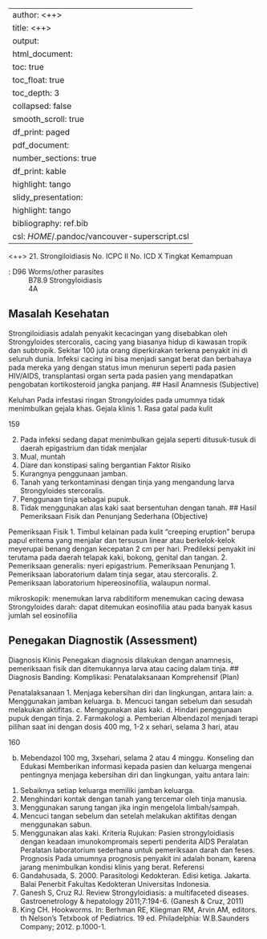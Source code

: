
---
author: <++>
title: <++>
output:
  html_document:
    toc: true
    toc_float: true
    toc_depth: 3
    collapsed: false
    smooth_scroll: true
    df_print: paged
  pdf_document:
    number_sections: true
    df_print: kable
    highlight: tango
  slidy_presentation:
    highlight: tango
bibliography: ref.bib
csl: $HOME$/.pandoc/vancouver-superscript.csl
---

<++>
21. Strongiloidiasis
No. ICPC II
No. ICD X
Tingkat Kemampuan

: D96 Worms/other parasites
: B78.9 Strongyloidiasis
: 4A

## Masalah Kesehatan

Strongiloidiasis adalah penyakit kecacingan yang disebabkan oleh
Strongyloides stercoralis, cacing yang biasanya hidup di kawasan tropik dan
subtropik. Sekitar 100 juta orang diperkirakan terkena penyakit ini di seluruh
dunia. Infeksi cacing ini bisa menjadi sangat berat dan berbahaya pada
mereka yang dengan status imun menurun seperti pada pasien HIV/AIDS,
transplantasi organ serta pada pasien yang mendapatkan pengobatan
kortikosteroid jangka panjang.
## Hasil Anamnesis (Subjective)

Keluhan
Pada infestasi ringan Strongyloides pada umumnya tidak menimbulkan gejala
khas.
Gejala klinis
1. Rasa gatal pada kulit

159

2. Pada infeksi sedang dapat menimbulkan gejala seperti ditusuk-tusuk di
daerah epigastrium dan tidak menjalar
3. Mual, muntah
4. Diare dan konstipasi saling bergantian
Faktor Risiko
1. Kurangnya penggunaan jamban.
2. Tanah yang terkontaminasi dengan tinja yang mengandung larva
Strongyloides stercoralis.
3. Penggunaan tinja sebagai pupuk.
4. Tidak menggunakan alas kaki saat bersentuhan dengan tanah.
## Hasil Pemeriksaan Fisik dan Penunjang Sederhana (Objective)

Pemeriksaan Fisik
1. Timbul kelainan pada kulit “creeping eruption” berupa papul eritema yang
menjalar dan tersusun linear atau berkelok-kelok meyerupai benang
dengan kecepatan 2 cm per hari. Predileksi penyakit ini terutama pada
daerah telapak kaki, bokong, genital dan tangan.
2. Pemeriksaan generalis: nyeri epigastrium.
Pemeriksaan Penunjang
1. Pemeriksaan laboratorium
dalam tinja segar, atau
stercoralis.
2. Pemeriksaan laboratorium
hipereosinofilia, walaupun
normal.

mikroskopik: menemukan larva rabditiform
menemukan cacing dewasa Strongyloides
darah: dapat ditemukan eosinofilia atau
pada banyak kasus jumlah sel eosinofilia

## Penegakan Diagnostik (Assessment)

Diagnosis Klinis
Penegakan diagnosis dilakukan dengan anamnesis, pemeriksaan fisik dan
ditemukannya larva atau cacing dalam tinja.
## Diagnosis Banding: Komplikasi: Penatalaksanaan Komprehensif (Plan)

Penatalaksanaan
1. Menjaga kebersihan diri dan lingkungan, antara lain:
a. Menggunakan jamban keluarga.
b. Mencuci tangan sebelum dan sesudah melakukan aktifitas.
c. Menggunakan alas kaki.
d. Hindari penggunaan pupuk dengan tinja.
2. Farmakologi
a. Pemberian Albendazol menjadi terapi pilihan saat ini dengan dosis 400
mg, 1-2 x sehari, selama 3 hari, atau

160

b. Mebendazol 100 mg, 3xsehari, selama 2 atau 4 minggu.
Konseling dan Edukasi
Memberikan informasi kepada pasien dan keluarga mengenai pentingnya
menjaga kebersihan diri dan lingkungan, yaitu antara lain:
1. Sebaiknya setiap keluarga memiliki jamban keluarga.
2. Menghindari kontak dengan tanah yang tercemar oleh tinja manusia.
3. Menggunakan sarung tangan jika ingin mengelola limbah/sampah.
4. Mencuci tangan sebelum dan setelah melakukan aktifitas dengan
menggunakan sabun.
5. Menggunakan alas kaki.
Kriteria Rujukan: Pasien strongyloidiasis dengan keadaan imunokompromais seperti penderita
AIDS
Peralatan
Peralatan laboratorium sederhana untuk pemeriksaan darah dan feses.
Prognosis
Pada umumnya prognosis penyakit ini adalah bonam, karena jarang
menimbulkan kondisi klinis yang berat.
Referensi
1. Gandahusada, S. 2000. Parasitologi Kedokteran. Edisi ketiga. Jakarta.
Balai Penerbit Fakultas Kedokteran Universitas Indonesia.
2. Ganesh S, Cruz RJ. Review Strongyloidiasis: a multifaceted diseases.
Gastroenetrology & hepatology 2011;7:194-6. (Ganesh & Cruz, 2011)
3. King CH. Hookworms. In: Berhman RE, Kliegman RM, Arvin AM, editors.
th
Nelson’s Tetxbook of Pediatrics. 19 ed. Philadelphia: W.B.Saunders
Company; 2012. p.1000-1.
